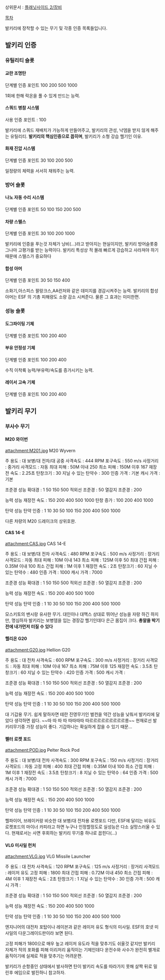 상위문서 : [[플래닛사이드 2/장비]]

[[목차]]

발키리에 장착할 수 있는 무기 및 각종 인증 목록들입니다.

== 발키리 인증 ==
=== 유틸리티 슬롯 ===
==== 교란 조명탄 ====
단계별 인증 포인트
100 200 500 1000

1회에 한해 락온을 풀 수 있게 만드는 능력.

==== 스쿼드 병참 시스템 ====
사용 인증 포인트 : 100

발키리에 스쿼드 재배치가 가능하게 만들어주고, 발키리의 관성, 낙뎀을 받지 않게 해주는 유틸리티.
'''발키리의 핵심인증으로 꼽히며''', 발키리가 소형 강습 헬기인 이유.

==== 화재 진압 시스템 ====
단계별 인증 포인트
30 100 200 500

일정량의 체력을 서서히 채워주는 능력.

=== 방어 슬롯 ===
==== 나노 자동 수리 시스템 ====
단계별 인증 포인트
50 100 150 200 500

==== 차량 스텔스 ====
단계별 인증 포인트
30 100 200 1000

발키리에 인증을 푸는것 자체가 낭비(...)라고 받아지는 현실이지만, 발키리 방어슬롯중 그나마 고평가를 받는 능력이다.
발키리 특성상 적 몰래 빠르게 강습하고 사라져야 하기 때문에 스텔스가 중요하다
==== 합성 아머 ====
단계별 인증 포인트
30 50 150 400

소화기,아스피스 팔랑크스,AA런처와 같은 데미지를 경감시켜주는 능력.
발키리의 합성 아머는 ESF 의 기총 피해량도 소량 감소 시켜준다. 물론 그 효과는 미미한편.

=== 성능 슬롯 ===
==== 도그파이팅 기체 ====
단계별 인증 포인트
100 200 400

==== 부유 안정성 기체 ====
단계별 인증 포인트
100 200 400

수직 이착륙 능력/부유력/속도를 증가시키는 능력.

==== 레이서 고속 기체 ====
단계별 인증 포인트
100 200 400

== 발키리 무기 ==
=== 부사수 무기 ===
==== M20 와이번 ====
attachment:M201.jpg
M20 Wyvern

주 용도 : 대 보병/대 전차/대 공중
사격속도 : 444 RPM
포구속도 : 550 m/s
사정거리 : 중거리
사격모드 : 자동
최대 피해 : 50M 이내 250
최소 피해 : 150M 이후 167
재장전 속도 : 2.25초
탄창크기 : 30
지닐 수 있는 탄약수 : 300
인증 가격 : 기본
캐시 가격 : 기본

조준경 성능
확대경 : 1 50 150 500
적외선 조준경 : 50
열감지 조준경 : 200

능력 성능
재장전 속도 : 150 200 400 500 1000
탄창 증가 : 100 200 400 1000

탄약 성능
탄약 인증 : 1 10 30 50 100 150 200 400 500 1000

다른 차량의 M20 드레이크의 상위호완.

==== CAS 14-E ====
attachment:CAS.jpg
CAS 14-E

주 용도 : 대 보병/대 전차
사격속도 : 480 RPM
포구속도 : 500 m/s
사정거리 : 장거리
사격모드 : 자동
최대 피해 : 10M 이내 143
최소 피해 : 125M 이후 50
최대 간접 피해 : 0.35M 이내 100
최소 간접 피해 : 1M 이후 1
재장전 속도 : 2초
탄창크기 : 60
지닐 수 있는 탄약수 : 480
인증 가격 : 1000
캐시 가격 : 7000

조준경 성능
확대경 : 1 50 150 500
적외선 조준경 : 50
열감지 조준경 : 200

능력 성능
재장전 속도 : 150 200 400 500 1000

탄약 성능
탄약 인증 : 1 10 30 50 100 150 200 400 500 1000

모스키토의 밴시랑 유사한 무기.
대인이나 대맥스 상대로 뛰어난 성능을 자랑 하긴 하지만,
명심하자 발키리는 보병뎀을 입는 경장갑 헬기인데다 은근 몸집이 크다.
'''총알을 박기전에 내가먼저 터질 수 있다'''
==== 헬리온 G20 ====
attachment:G20.jpg
Hellion G20

주 용도 : 대 전차
사격속도 : 600 RPM
포구속도 : 300 m/s
사정거리 : 장거리
사격모드 : 자동
최대 피해 : 10M 이내 167
최소 피해 : 75M 이후 125
재장전 속도 : 3.5초
탄창크기 : 60
지닐 수 있는 탄약수 : 420
인증 가격 : 500
캐시 가격 : 

조준경 성능
확대경 : 1 50 150 500
적외선 조준경 : 50
열감지 조준경 : 200

능력 성능
재장전 속도 : 150 200 400 500 1000

탄약 성능
탄약 인증 : 1 10 30 50 100 150 200 400 500 1000

대 기갑용 무기.
쉽게 말하자면 테란 진영무기인 벌컨을 약간 성능을 낮춰서 발키리에 달았다 생각하면 쉽다.
~~따 따 따 따 따따따따 따르르르르르르르르르릉~~
현재로선 발키리무기중 가장 성능이 좋다.
기갑하나는 확실하게 잡을 수 있기 때문...

==== 펠터 로켓 포드 ====
attachment:POD.jpg
Pelter Rock Pod

주 용도 : 대 보병/대 전차
사격속도 : 300 RPM
포구속도 : 150 m/s
사정거리 : 장거리
사격모드 : 자동
고정 피해 : 400
최대 간접 피해 : 0.35M 이내 100
최소 간접 피해 : 1M 이후 1
재장전 속도 : 3.5초
탄창크기 : 8
지닐 수 있는 탄약수 : 64
인증 가격 : 500
캐시 가격 : 7000

조준경 성능
확대경 : 1 50 150 500
적외선 조준경 : 50
열감지 조준경 : 200

능력 성능
재장전 속도 : 150 200 400 500 1000

탄약 성능
탄약 인증 : 1 10 30 50 100 150 200 400 500 1000

헬파이어, 브레이커랑 비슷한 대 보병/대 전차용 로켓포드
다만, ESF에 달리는 비유도 로켓포드의 마이너 카피라고 하면 누구나 인정할정도로 실성능은 다소 실망스러울 수 있다.
현재로서는 사면 후회하는 발키리 무기중 하나로 꼽힌다(...)
==== VLG 미사일 런처 ====
attachment:VLG.jpg
VLG Missile Launcher

주 용도 : 대 전차
사격속도 : 120 RPM
포구속도 : 125 m/s
사정거리 : 장거리
사격모드 : 레이저 유도
고정 피해 : 1800
최대 간접 피해 : 0.72M 이내 450
최소 간접 피해 : 4M 이후 1
재장전 속도 : 2초
탄창크기 : 1
지닐 수 있는 탄약수 : 30
인증 가격 : 500
캐시 가격 : 

조준경 성능
확대경 : 1 50 150 500
적외선 조준경 : 50
열감지 조준경 : 200

능력 성능
재장전 속도 : 150 200 400 500 1000

탄약 성능
탄약 인증 : 1 10 30 50 100 150 200 400 500 1000

엔지니어의 대전차 포탑이나 레이븐과 같은 레이저 유도 형식의 미사일. ESF의 호넷 미사일의 다운그레이드판이라 보면 된다.

고정 피해가 1800으로 매우 높고 레이저 유도라 적을 맞추기도 쉬울것 같지만 발키리 자체가 적의 포화를 피해 이리저리 움직이는 기체인데다 운전수와 사수가 완전히 별개로 움직이기에 실제로 적을 맞추기는 어려운편.

발키리가 순항중인 상태에서 발사하면 탄이 발키리 속도를
따라가지 못해 살짝 뒤로 밀린후 에임으로 발진하니 참고하자.

